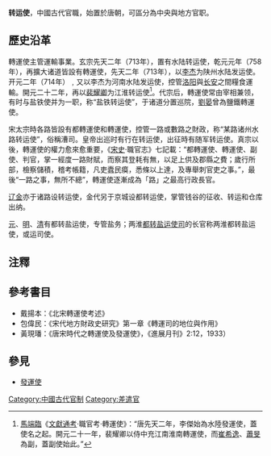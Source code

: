'''转运使'''，中國古代官職，始置於唐朝，可區分為中央與地方官职。

==歷史沿革==
轉運使主管運輸事業。玄宗先天二年（713年），置有水陆转运使，乾元元年（758年），再擴大诸道皆設有轉運使，先天二年（713年），以[[李杰|李杰]]为陕州水陆发运使。开元二年（714年）﹐又以李杰为河南水陆发运使，控管[[洛阳|洛阳]]與[[长安|长安]]之間糧食運輸。開元二十二年，再以[[裴耀卿|裴耀卿]]为江淮转运使<ref>[[馬端臨|馬端臨]]《[[文獻通考|文獻通考]]‧職官考‧轉運使》：“唐先天二年，李傑始為水陸發運使，蓋使名之起。開元二十一年，裴耀卿以侍中充江南淮南轉運使，而[[崔希逸|崔希逸]]、[[蕭旻|蕭旻]]為副，蓋副使始此。”</ref>。代宗后，轉運使常由宰相兼领，有时与盐铁使并为一职，称“盐铁转运使”，于诸道分置巡院，[[劉晏|劉晏]]曾為鹽鐵轉運使。

宋太宗時各路皆設有都轉運使和轉運使，控管一路或數路之財政，称“某路诸州水路转运使”，俗稱漕司。皇帝出巡时有行在转运使，出征時有随军转运使。真宗以後，轉運使的權力愈來愈重要，《[[宋史|宋史]]·職官志》七記載：“都轉運使、轉運使、副使、判官，掌一經度一路財賦，而察其登耗有無，以足上供及郡縣之費；歲行所部，檢察儲積，稽考帳籍，凡吏蠹民瘼，悉條以上達，及專舉刺官吏之事。”，最後“一路之事，無所不總”，轉運使逐漸成為「路」之最高行政長官。

[[辽|辽]][[金|金]]亦于诸路设转运使，金代另于京城设都转运使，掌管钱谷的征收、转运和仓库出纳。

[[元|元]]、[[明|明]]、[[清|清]]有都转盐运使，专管盐务；两淮[[都转盐运使司|都转盐运使司]]的长官称两淮都转盐运使，或运司使。

==注釋==
{{reflist}}

==參考書目==
{{refbegin}}
* 戴揚本：《北宋轉運使考述》
* 包偉民：《宋代地方財政史研究》第一章《轉運司的地位與作用》
* 黃現璠：《唐宋時代之轉運使及發運使》，《進展月刊》2:12，1933）
{{refend}}

==參見==
*[[發運使|發運使]]

[[Category:中國古代官制|Category:中國古代官制]]
[[Category:差遣官|Category:差遣官]]